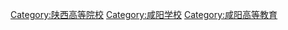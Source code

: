 [[Category:陕西高等院校|Category:陕西高等院校]]
[[Category:咸阳学校|Category:咸阳学校]]
[[Category:咸阳高等教育|Category:咸阳高等教育]]